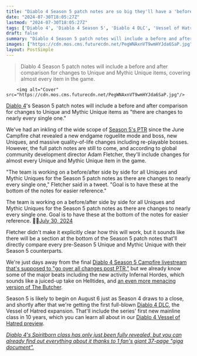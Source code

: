 ```yaml
---
title: "Diablo 4 Season 5 patch notes are so big they'll have a 'before and after' for all Uniques because 'there are changes to nearly every single one'"
date: "2024-07-30T18:05:27Z"
lastmod: "2024-07-30T18:05:27Z"
tags: ['Diablo 4', 'Diablo 4 Season 5', 'Diablo 4 DLC', 'Vessel of Hatred', 'Unique and Mythic Unique items', 'Helltides', 'Infernal Hordes', 'Burning Butcher', 'Spiritborn']
draft: false
summary: "Diablo 4 Season 5 patch notes will include a before and after comparison for changes to Unique and Mythic Unique items, covering almost every item in the game."
images: ["https://cdn.mos.cms.futurecdn.net/PegWNAxnVT9wmHYJda6SaP.jpg"]
layout: PostSimple
---
```

> Diablo 4 Season 5 patch notes will include a before and after comparison for changes to Unique and Mythic Unique items, covering almost every item in the game.


        <img alt="Cover" src="https://cdn.mos.cms.futurecdn.net/PegWNAxnVT9wmHYJda6SaP.jpg"/>
        
[Diablo 4](https://www.gamesradar.com/diablo-4-guide/)'s Season 5 patch notes will include a before and after comparison for changes to Unique and Mythic Unique items as "there are changes to nearly every single one."

We've had an inkling of the wide scope of [Season 5's PTR](https://www.gamesradar.com/games/diablo/diablo-4-season-5-ptr-patch-notes-reveal-a-new-endgame-roguelite-mode-and-boss-new-uniques-and-massive-quality-of-life-changes-like-re-playable-bosses/) since the June Campfire chat revealed a new endgame roguelite mode and boss, new Uniques, and massive quality-of-life changes including re-playable bosses. However, the full patch notes are still to come, and according to global community development director Adam Fletcher, they'll include changes for almost every Unique and Mythic Unique item in the game.

"The team is working on a before/after side by side for all Uniques and Mythic Uniques for the Season 5 patch notes as there are changes to nearly every single one," Fletcher said in a tweet. "Goal is to have these at the bottom of the notes for easier reference."

The team is working on a before/after side by side for all Uniques and Mythic Uniques for the Season 5 patch notes as there are changes to nearly every single one. Goal is to have these at the bottom of the notes for easier reference. 👍🏻[July 30, 2024](https://twitter.com/PezRadar/status/1818080982366597519)

Fletcher didn't make it explicitly clear how this will work, but it sounds like there will be a section at the bottom of the Season 5 patch notes that'll directly compare every pre-Season 5 Unique and Mythic Unique with their Season 5 counterparts.

We're just days away from the final [Diablo 4 Season 5 Campfire livestream that's supposed to "go over all changes post PTR,"](https://www.gamesradar.com/games/diablo/diablo-4-season-5-campfire-stream-kicks-off-in-9-days-to-go-over-all-changes-post-ptr/) but we already know some of the major beats including the new activity Infernal Hordes, which sounds like a juiced-up take on Helltides, and [an even more menacing version of The Butcher](https://www.gamesradar.com/games/diablo/step-aside-butcher-diablo-4-season-5s-ptr-introduces-burning-butcher-an-even-more-menacing-version-of-the-classic-foe/).

Season 5 is likely to begin on August 6 just as Season 4 draws to a close, and shortly after that we're getting the first full-blown [Diablo 4 DLC](https://www.gamesradar.com/diablo-4-dlc/), the Vessel of Hatred expansion. That'll include the series' first new mainline class in 10 years, which you can learn all about in our [Diablo 4 Vessel of Hatred preview](https://www.gamesradar.com/games/diablo/inside-diablo-4-vessel-of-hatred-and-the-series-first-new-mainline-class-in-10-years-maybe-i-can-mix-my-barbarian-and-rogue-together/).

[<em>Diablo 4's Spiritborn class has only just been fully revealed, but you can already find out everything about it thanks to 1 fan's giant 37-page "giga document".</em>](https://www.gamesradar.com/games/diablo/diablo-4s-spiritborn-class-has-only-just-been-fully-revealed-but-you-can-already-find-out-everything-about-it-thanks-to-1-fans-giant-37-page-giga-document/)
        